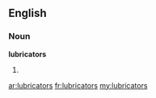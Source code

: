 ==English==

===Noun===
'''lubricators'''

# {{plural of|[[lubricator]]}}

[[ar:lubricators]]
[[fr:lubricators]]
[[my:lubricators]]